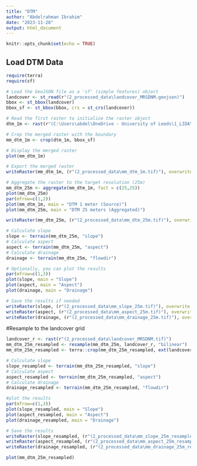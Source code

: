 ```yaml
---
title: "DTM"
author: "Abdelrahman Ibrahim"
date: "2023-11-28"
output: html_document
---
```


```r
knitr::opts_chunk$set(echo = TRUE)
```

## Load DTM Data

```r
require(terra)
require(sf)

# Load the GeoJSON file as a 'sf' (simple features) object
landcover <- st_read(r"(2_processed_data\landcover_MRSDNM.geojson)")
bbox <- st_bbox(landcover)
bbox_sf <- st_bbox(bbox, crs = st_crs(landcover))

# Read the first raster to initialize the raster object
dtm_1m <- rast(r"(C:\Users\abdel\OneDrive - University of Leeds\1_LIDA\01_Wildfire Risk Project\1_raw_data\DTM\DTM_1m_merged.tif)")

# Crop the merged raster with the boundary
mm_dtm_1m <- crop(dtm_1m, bbox_sf)

# Display the merged raster
plot(mm_dtm_1m)

# Export the merged raster
writeRaster(mm_dtm_1m, (r"(2_processed_data\mm_dtm_1m.tif)"), overwrite = TRUE)
```

```r
# Aggregate the raster to the target resolution (25m)
mm_dtm_25m <- aggregate(mm_dtm_1m, fact = c(25,25))
plot(mm_dtm_25m)
par(mfrow=c(1,2))
plot(mm_dtm_1m, main = "DTM 1 meter (Source)")
plot(mm_dtm_25m, main = "DTM 25 meters (Aggregated)")

writeRaster(mm_dtm_25m, (r"(2_processed_data\mm_dtm_25m.tif)"), overwrite = TRUE)

```

```r
# Calculate slope
slope <- terrain(mm_dtm_25m, "slope")
# Calculate aspect
aspect <- terrain(mm_dtm_25m, "aspect")
# Calculate drainage
drainage <- terrain(mm_dtm_25m, "flowdir")

# Optionally, you can plot the results
par(mfrow=c(1,3))
plot(slope, main = "Slope")
plot(aspect, main = "Aspect")
plot(drainage, main = "Drainage")

# Save the results if needed
writeRaster(slope, (r"(2_processed_data\mm_slope_25m.tif)"), overwrite = TRUE)
writeRaster(aspect, (r"(2_processed_data\mm_aspect_25m.tif)"), overwrite = TRUE)
writeRaster(drainage, (r"(2_processed_data\mm_drainage_25m.tif)"), overwrite = TRUE)

```

#Resample to the landcover grid

```r
landcover_r <- rast(r"(2_processed_data\landcover_MRSDNM.tif)")
mm_dtm_25m_resampled <- resample(mm_dtm_25m, landcover_r, "bilinear")
mm_dtm_25m_resampled <- terra::crop(mm_dtm_25m_resampled, ext(landcover_r))

# Calculate slope
slope_resampled <- terrain(mm_dtm_25m_resampled, "slope")
# Calculate aspect
aspect_resampled <- terrain(mm_dtm_25m_resampled, "aspect")
# Calculate drainage
drainage_resampled <- terrain(mm_dtm_25m_resampled, "flowdir")

#plot the results
par(mfrow=c(1,3))
plot(slope_resampled, main = "Slope")
plot(aspect_resampled, main = "Aspect")
plot(drainage_resampled, main = "Drainage")

# Save the results
writeRaster(slope_resampled, (r"(2_processed_data\mm_slope_25m_resampled.tif)"), overwrite = TRUE)
writeRaster(aspect_resampled, (r"(2_processed_data\mm_aspect_25m_resampled.tif)"), overwrite = TRUE)
writeRaster(drainage_resampled, (r"(2_processed_data\mm_drainage_25m_resampled.tif)"), overwrite = TRUE)


```
```r
plot(mm_dtm_25m_resampled)
```



